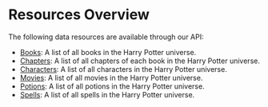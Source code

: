 # Resources Overview
The following data resources are available through our API:
- [Books](/resources/books): A list of all books in the Harry Potter universe.
- [Chapters](/resources/chapters): A list of all chapters of each book in the Harry Potter universe.
- [Characters](/resources/characters): A list of all characters in the Harry Potter universe.
- [Movies](/resources/movies): A list of all movies in the Harry Potter universe.
- [Potions](/resources/potions): A list of all potions in the Harry Potter universe.
- [Spells](/resources/spells): A list of all spells in the Harry Potter universe.
